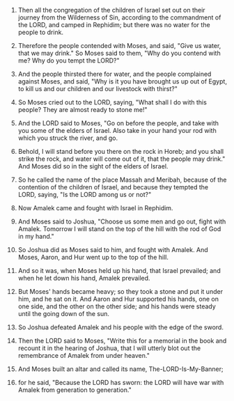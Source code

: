 
1. Then all the congregation of the children of Israel set out on their journey from the Wilderness of Sin, according to the commandment of the LORD, and camped in Rephidim; but there was no water for the people to drink.

2. Therefore the people contended with Moses, and said, "Give us water, that we may drink." So Moses said to them, "Why do you contend with me? Why do you tempt the LORD?"

3. And the people thirsted there for water, and the people complained against Moses, and said, "Why is it you have brought us up out of Egypt, to kill us and our children and our livestock with thirst?"

4. So Moses cried out to the LORD, saying, "What shall I do with this people? They are almost ready to stone me!"

5. And the LORD said to Moses, "Go on before the people, and take with you some of the elders of Israel. Also take in your hand your rod with which you struck the river, and go.

6. Behold, I will stand before you there on the rock in Horeb; and you shall strike the rock, and water will come out of it, that the people may drink." And Moses did so in the sight of the elders of Israel.

7. So he called the name of the place Massah and Meribah, because of the contention of the children of Israel, and because they tempted the LORD, saying, "Is the LORD among us or not?"

8. Now Amalek came and fought with Israel in Rephidim.

9. And Moses said to Joshua, "Choose us some men and go out, fight with Amalek. Tomorrow I will stand on the top of the hill with the rod of God in my hand."

10. So Joshua did as Moses said to him, and fought with Amalek. And Moses, Aaron, and Hur went up to the top of the hill.

11. And so it was, when Moses held up his hand, that Israel prevailed; and when he let down his hand, Amalek prevailed.

12. But Moses' hands became heavy; so they took a stone and put it under him, and he sat on it. And Aaron and Hur supported his hands, one on one side, and the other on the other side; and his hands were steady until the going down of the sun.

13. So Joshua defeated Amalek and his people with the edge of the sword.

14. Then the LORD said to Moses, "Write this for a memorial in the book and recount it in the hearing of Joshua, that I will utterly blot out the remembrance of Amalek from under heaven."

15. And Moses built an altar and called its name, The-LORD-Is-My-Banner;

16. for he said, "Because the LORD has sworn: the LORD will have war with Amalek from generation to generation."


